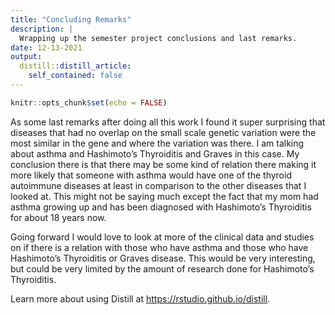 ```yaml
---
title: "Concluding Remarks"
description: |
  Wrapping up the semester project conclusions and last remarks.
date: 12-13-2021
output:
  distill::distill_article:
    self_contained: false
---
```



```r
knitr::opts_chunk$set(echo = FALSE)
```

As some last remarks after doing all this work I found it super surprising that diseases that had no overlap on the small scale genetic variation were the most similar in the gene and where the variation was there. I am talking about asthma and Hashimoto's Thyroiditis and Graves in this case. My conclusion there is that there may be some kind of relation there making it more likely that someone with asthma would have one of the thyroid autoimmune diseases at least in comparison to the other diseases that I looked at. This might not be saying much except the fact that my mom had asthma growing up and has been diagnosed with Hashimoto's Thyroiditis for about 18 years now. 

Going forward I would love to look at more of the clinical data and studies on if there is a relation with those who have asthma and those who have Hashimoto's Thyroiditis or Graves disease. This would be very interesting, but could be very limited by the amount of research done for Hashimoto's Thyroiditis.


Learn more about using Distill at <https://rstudio.github.io/distill>.



